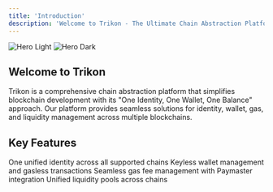 ```yaml
---
title: 'Introduction'
description: 'Welcome to Trikon - The Ultimate Chain Abstraction Platform'
---
```


<img
  className="block dark:hidden"
  src="/images/hero-light.svg"
  alt="Hero Light"
/>
<img
  className="hidden dark:block"
  src="/images/hero-dark.svg"
  alt="Hero Dark"
/>

## Welcome to Trikon

Trikon is a comprehensive chain abstraction platform that simplifies blockchain development with its "One Identity, One Wallet, One Balance" approach. Our platform provides seamless solutions for identity, wallet, gas, and liquidity management across multiple blockchains.

## Key Features

<CardGroup cols={2}>
  <Card
    title="Identity Abstraction"
    icon="fingerprint"
    href="/core-features/identity-abstraction"
  >
    One unified identity across all supported chains
  </Card>
  <Card
    title="Wallet Abstraction"
    icon="wallet"
    href="/core-features/wallet-abstraction"
  >
    Keyless wallet management and gasless transactions
  </Card>
  <Card
    title="Gas Abstraction"
    icon="gas-pump"
    href="/core-features/gas-abstraction"
  >
    Seamless gas fee management with Paymaster integration
  </Card>
  <Card
    title="Liquidity Abstraction"
    icon="money-bill-transfer"
    href="/core-features/liquidity-abstraction"
  >
    Unified liquidity pools across chains
  </Card>
</CardGroup>
